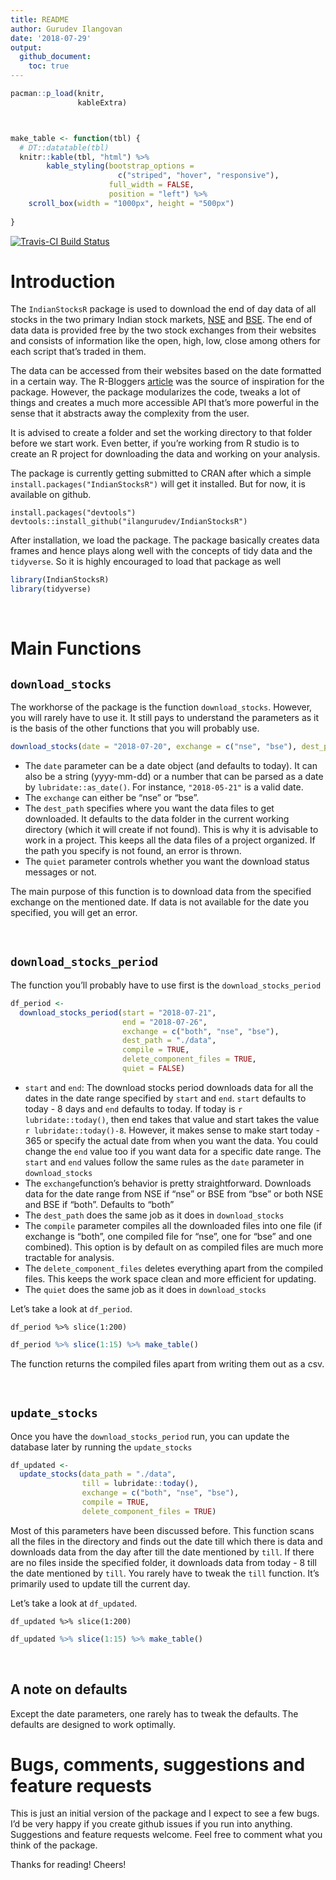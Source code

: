 ```yaml
---
title: README
author: Gurudev Ilangovan
date: '2018-07-29'
output:
  github_document:
    toc: true
---
```


```r
pacman::p_load(knitr,
               kableExtra)



make_table <- function(tbl) {
  # DT::datatable(tbl)
  knitr::kable(tbl, "html") %>%
        kable_styling(bootstrap_options =
                        c("striped", "hover", "responsive"),
                      full_width = FALSE,
                      position = "left") %>% 
    scroll_box(width = "1000px", height = "500px")
    
}
```

[![Travis-CI Build Status](https://travis-ci.org/ilangurudev/IndianStocksR.svg?branch=master)](https://travis-ci.org/ilangurudev/IndianStocksR)

# Introduction

The `IndianStocksR` package is used to download the end of day  data of all stocks in the two primary Indian stock markets, [NSE](http://nseindia.com/) and [BSE](https://www.bseindia.com/). The end of data data is provided free by the two stock exchanges from their websites and consists of information like the open, high, low, close among others for each script that's traded in them. 

The data can be accessed from their websites based on the date formatted in a certain way. The R-Bloggers [article](https://www.r-bloggers.com/extracting-eod-data-from-nse/) was the source of inspiration for the package. However, the package modularizes the code, tweaks a lot of things and creates a much more accessible API that's more powerful in the sense that it abstracts away the complexity from the user. 

It is advised to create a folder and set the working directory to that folder before we start work. Even better, if you're working from R studio is to create an R project for downloading the data and working on your analysis.

The package is currently getting submitted to CRAN after which a simple `install.packages("IndianStocksR")` will get it installed. But for now, it is available on github. 

```
install.packages("devtools")
devtools::install_github("ilangurudev/IndianStocksR")
```

After installation, we load the package. The package basically creates data frames and hence plays along well with the concepts of tidy data and the `tidyverse`. So it is highly encouraged to load that package as well
```r
library(IndianStocksR)
library(tidyverse)
```

<br>

# Main Functions

## `download_stocks`

The workhorse of the package is the function `download_stocks`. However, you will rarely have to use it. It still pays to understand the parameters as it is the basis of the other functions that you will probably use. 
```r
download_stocks(date = "2018-07-20", exchange = c("nse", "bse"), dest_path = "./data", quiet = FALSE)
```

- The `date` parameter can be a date object (and defaults to today). It can also be a string (yyyy-mm-dd) or a number that can be parsed as a date by `lubridate::as_date()`. For instance, `"2018-05-21"` is a valid date. 
- The `exchange` can either be "nse" or "bse".
- The `dest_path` specifies where you want the data files to get downloaded. It defaults to the data folder in the current working directory (which it will create if not found). This is why it is advisable to work in a project. This keeps all the data files of a project organized. If the path you specify is not found, an error is thrown. 
- The `quiet` parameter controls whether you want the download status messages or not.

The main purpose of this function is to download data from the specified exchange on the mentioned date. If data is not available for the date you specified, you will get an error. 

<br>

## `download_stocks_period`

The function you'll probably have to use first is the `download_stocks_period`  

```r
df_period <- 
  download_stocks_period(start = "2018-07-21",
                         end = "2018-07-26",
                         exchange = c("both", "nse", "bse"),
                         dest_path = "./data",
                         compile = TRUE,
                         delete_component_files = TRUE,
                         quiet = FALSE)
```

- `start` and `end`: The download stocks period downloads data for all the dates in the date range specified by `start` and `end`. `start` defaults to today - 8 days and `end` defaults to today. If today is `r lubridate::today()`, then end takes that value and start takes the value `r lubridate::today()-8`. However, it makes sense to make start today - 365 or specify the actual date from when you want the data. You could change the `end` value too if you want data for a specific date range. The `start` and `end` values follow the same rules as the `date` parameter in `download_stocks`
- The `exchange`function's behavior is pretty straightforward. Downloads data for the date range from NSE if "nse" or BSE from "bse" or both NSE and BSE if "both". Defaults to "both"
- The `dest_path` does the same job as it does in `download_stocks`
- The `compile` parameter compiles all the downloaded files into one file (if exchange is "both", one compiled file for "nse", one for "bse" and one combined). This option is by default on as compiled files are much more tractable for analysis. 
- The `delete_component_files` deletes everything apart from the compiled files. This keeps the work space clean and more efficient for updating.
- The `quiet` does the same job as it does in `download_stocks`

Let's take a look at `df_period`.
```
df_period %>% slice(1:200)
```
```r
df_period %>% slice(1:15) %>% make_table()
```

The function returns the compiled files apart from writing them out as a csv. 

<br>

## `update_stocks`

Once you have the `download_stocks_period` run, you can update the database later by running the `update_stocks`
```r
df_updated <- 
  update_stocks(data_path = "./data",
                till = lubridate::today(),
                exchange = c("both", "nse", "bse"),
                compile = TRUE,
                delete_component_files = TRUE)
```


Most of this parameters have been discussed before. This function scans all the files in the directory and finds out the date till which there is data and downloads data from the day after till the date mentioned by `till`. If there are no files inside the specified folder, it downloads data from today - 8 till the date mentioned by `till`. You rarely have to tweak the `till` function. It's primarily used to update till the current day. 

Let's take a look at `df_updated`.
```
df_updated %>% slice(1:200)
```
```r
df_updated %>% slice(1:15) %>% make_table()
```

<br>

## A note on defaults

Except the date parameters, one rarely has to tweak the defaults. The defaults are designed to work optimally. 

# Bugs, comments, suggestions and feature requests

This is just an initial version of the package and I expect to see a few bugs. I'd be very happy if you create github issues if you run into anything. Suggestions and feature requests welcome. Feel free to comment what you think of the package.

Thanks for reading! Cheers!

